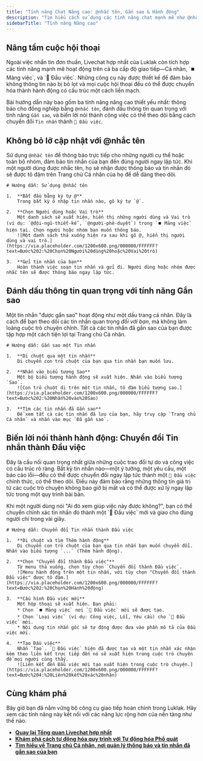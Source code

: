 ```yaml
---
title: "Tính năng Chat Nâng cao: @nhắc tên, Gắn sao & Hành động"
description: "Tìm hiểu cách sử dụng các tính năng chat mạnh mẽ như @nhắc tên, gắn sao tin nhắn, và chuyển đổi tin nhắn trực tiếp thành các Đầu việc có thể theo dõi."
sidebarTitle: "Tính năng Nâng cao"
---
```


## Nâng tầm cuộc hội thoại

<Info>
  Ngoài việc nhắn tin đơn thuần, Livechat hợp nhất của Luklak còn tích hợp các tính năng mạnh mẽ hoạt động trên cả ba cấp độ giao tiếp—Cá nhân, `⏹️ Mảng việc`, và `🧊 Đầu việc`. Những công cụ này được thiết kế để đảm bảo không thông tin nào bị bỏ lọt và mọi cuộc hội thoại đều có thể được chuyển hóa thành hành động có cấu trúc một cách liền mạch.
</Info>

Bài hướng dẫn này bao gồm ba tính năng nâng cao thiết yếu nhất: thông báo cho đồng nghiệp bằng `@nhắc tên`, đánh dấu thông tin quan trọng với tính năng `Gắn sao`, và biến lời nói thành công việc có thể theo dõi bằng cách chuyển đổi `Tin nhắn` thành `🧊 Đầu việc`.

## Không bỏ lỡ cập nhật với @nhắc tên

Sử dụng `@nhắc tên` để thông báo trực tiếp cho những người cụ thể hoặc toàn bộ nhóm, đảm bảo tin nhắn của bạn đến đúng người ngay lập tức. Khi một người dùng được nhắc tên, họ sẽ nhận được thông báo và tin nhắn đó sẽ được tô đậm trên Trang chủ Cá nhân của họ để dễ dàng theo dõi.

```guidejar
# Hướng dẫn: Sử dụng @nhắc tên

1.  **Bắt đầu bằng ký tự @**
    Trong bất kỳ ô nhập tin nhắn nào, gõ ký tự `@`.

2.  **Chọn Người dùng hoặc Vai trò**
    Một danh sách sẽ xuất hiện, hiển thị những người dùng và Vai trò (ví dụ: `@đội-ngũ-thiết-kế`, `@người-phê-duyệt`) trong `⏹️ Mảng việc` hiện tại. Chọn người hoặc nhóm bạn muốn thông báo.
    ![Một danh sách thả xuống hiện ra sau khi gõ @, hiển thị người dùng và vai trò.](https://via.placeholder.com/1200x600.png/000000/FFFFFF?text=Bước%202:%20Chọn%20Người%20dùng%20hoặc%20Vai%20trò)

3.  **Gửi tin nhắn của bạn**
    Hoàn thành việc soạn tin nhắn và gửi đi. Người dùng hoặc nhóm được nhắc tên sẽ được thông báo ngay lập tức.
```

## Đánh dấu thông tin quan trọng với tính năng Gắn sao

Một tin nhắn "được gắn sao" hoạt động như một dấu trang cá nhân. Đây là cách để bạn theo dõi các tin nhắn quan trọng _đối với bạn_, mà không làm loãng cuộc trò chuyện chính. Tất cả các tin nhắn đã gắn sao của bạn được tập hợp một cách tiện lợi tại Trang chủ Cá nhân.

```guidejar
# Hướng dẫn: Gắn sao một Tin nhắn

1.  **Di chuột qua một tin nhắn**
    Di chuyển con trỏ chuột của bạn qua tin nhắn bạn muốn lưu.

2.  **Nhấn vào biểu tượng Sao**
    Một bộ biểu tượng hành động sẽ xuất hiện. Nhấn vào biểu tượng `Sao`.
    ![Con trỏ chuột di trên một tin nhắn, tô đậm biểu tượng sao.](https://via.placeholder.com/1200x600.png/000000/FFFFFF?text=Bước%202:%20Nhấn%20vào%20Sao)

3.  **Tìm các tin nhắn đã Gắn sao**
    Để xem tất cả các tin nhắn đã lưu của bạn, hãy truy cập `Trang chủ Cá nhân` và nhấn vào mục `Đã gắn sao`.
```

## Biến lời nói thành hành động: Chuyển đổi Tin nhắn thành Đầu việc

Đây là cầu nối quan trọng nhất giữa những cuộc trao đổi tự do và công việc có cấu trúc rõ ràng. Bất kỳ tin nhắn nào—một ý tưởng, một yêu cầu, một báo cáo lỗi—đều có thể được chuyển đổi ngay lập tức thành một `🧊 Đầu việc` chính thức, có thể theo dõi. Điều này đảm bảo rằng những thông tin giá trị từ các cuộc trò chuyện không bao giờ bị mất và có thể được xử lý ngay lập tức trong một quy trình bài bản.

<Tip>
  Khi một người dùng nói "Ai đó xem giúp việc này được không?", bạn có thể chuyển chính xác tin nhắn đó thành một `🧊 Đầu việc` mới và giao cho đúng người chỉ trong vài giây.
</Tip>

```guidejar
# Hướng dẫn: Chuyển đổi Tin nhắn thành Đầu việc

1.  **Di chuột và tìm Thêm hành động**
    Di chuyển con trỏ chuột của bạn qua tin nhắn bạn muốn chuyển đổi. Nhấn vào biểu tượng `...` (Thêm hành động).

2.  **Chọn "Chuyển đổi thành Đầu việc"**
    Từ menu thả xuống, chọn tùy chọn `Chuyển đổi thành Đầu việc`.
    ![Menu hành động trên một tin nhắn, với tùy chọn "Chuyển đổi thành Đầu việc" được tô đậm.](https://via.placeholder.com/1200x600.png/000000/FFFFFF?text=Bước%202:%20Chọn%20Hành%20động)

3.  **Cấu hình Đầu việc mới**
    Một hộp thoại sẽ xuất hiện. Bạn phải:
    * Chọn `⏹️ Mảng việc` nơi `🧊 Đầu việc` mới sẽ được tạo.
    * Chọn `Loại việc` (ví dụ: Công việc, Lỗi, Yêu cầu) cho `🧊 Đầu việc` mới.
    * Nội dung tin nhắn gốc sẽ tự động được đưa vào phần mô tả của Đầu việc mới.

4.  **Tạo Đầu việc**
    Nhấn `Tạo`. `🧊 Đầu việc` hiện đã được tạo và một tin nhắn xác nhận kèm theo liên kết trực tiếp đến nó sẽ xuất hiện trong cuộc trò chuyện để mọi người cùng thấy.
    ![Liên kết đến Đầu việc mới tạo xuất hiện trong cuộc trò chuyện.](https://via.placeholder.com/1200x600.png/000000/FFFFFF?text=Bước%204:%20Liên%20kết%20xác%20nhận)
```

## Cùng khám phá

Bây giờ bạn đã nắm vững bộ công cụ giao tiếp hoàn chỉnh trong Luklak. Hãy xem các tính năng này kết nối với các năng lực rộng hơn của nền tảng như thế nào.

- [**Quay lại Tổng quan Livechat hợp nhất**](https://www.google.com/search?q=/platform/core-concepts/unified-live-chat/)
- [**Khám phá cách tự động hóa quy trình với Tự động hóa Phổ quát**](https://www.google.com/search?q=/platform/core-concepts/universal-automation)
- [**Tìm hiểu về Trang chủ Cá nhân, nơi quản lý thông báo và tin nhắn đã gắn sao của bạn**](https://www.google.com/search?q=/user-guides/getting-around/personal-home)